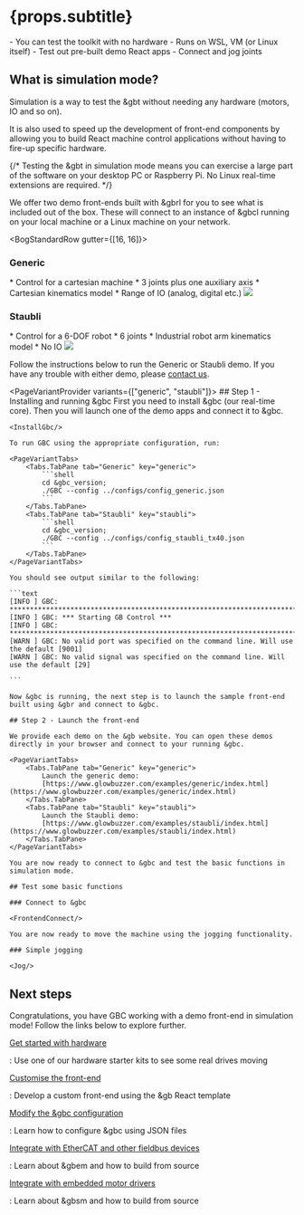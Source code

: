 


# {props.subtitle}

<Tldr>
    - You can test the toolkit with no hardware
    - Runs on WSL, VM (or Linux itself)
    - Test out pre-built demo React apps
    - Connect and jog joints
</Tldr>

## What is simulation mode?
Simulation is a way to test the &gbt without needing any hardware (motors, IO and so on).

It is also used to speed up the development of front-end components by allowing you to build React machine control applications without having to fire-up specific hardware.

{/*
Testing the &gbt in simulation mode means you can exercise a large part of the software on your desktop PC or Raspberry Pi. No Linux real-time extensions are required.
*/}

We offer two demo front-ends built with &gbrl for you to see what is included out of the box. These will connect to an instance of &gbcl running on your local machine or a Linux machine on your network.

<BogStandardRow gutter={[16, 16]}>
    <BogStandardCol lg={12} xs={24}>
        <h3><CartesianIcon/> Generic</h3>
        * Control for a cartesian machine
        * 3 joints plus one auxiliary axis
        * Cartesian kinematics model
        * Range of IO (analog, digital etc.)
        <Image src={generic_gbr}/>
    </BogStandardCol>
    <BogStandardCol lg={12} xs={24}>
        <h3><RobotIcon/> Staubli</h3>
        * Control for a 6-DOF robot
        * 6 joints
        * Industrial robot arm kinematics model
        * No IO
        <Image src={staubli_gbr}/>
    </BogStandardCol>
</BogStandardRow>

Follow the instructions below to run the Generic or Staubli demo. If you have any trouble with either demo, please [contact us](/about/contact).

<PageVariantProvider variants={["generic", "staubli"]}>
    ## Step 1 - Installing and running &gbc
    First you need to install &gbc (our real-time core). Then you will launch one of the demo apps and connect it to &gbc.

    <InstallGbc/>

    To run GBC using the appropriate configuration, run:

    <PageVariantTabs>
        <Tabs.TabPane tab="Generic" key="generic">
            ```shell
            cd &gbc_version;
            ./GBC --config ../configs/config_generic.json
            ```
        </Tabs.TabPane>
        <Tabs.TabPane tab="Staubli" key="staubli">
            ```shell
            cd &gbc_version;
            ./GBC --config ../configs/config_staubli_tx40.json
            ```
        </Tabs.TabPane>
    </PageVariantTabs>

    You should see output similar to the following:

    ```text
    [INFO ] GBC: **************************************************************************
    [INFO ] GBC: *** Starting GB Control ***
    [INFO ] GBC: **************************************************************************
    [WARN ] GBC: No valid port was specified on the command line. Will use the default [9001]
    [WARN ] GBC: No valid signal was specified on the command line. Will use the default [29]

    ```

    Now &gbc is running, the next step is to launch the sample front-end built using &gbr and connect to &gbc.

    ## Step 2 - Launch the front-end

    We provide each demo on the &gb website. You can open these demos directly in your browser and connect to your running &gbc.

    <PageVariantTabs>
        <Tabs.TabPane tab="Generic" key="generic">
            Launch the generic demo:
            [https://www.glowbuzzer.com/examples/generic/index.html](https://www.glowbuzzer.com/examples/generic/index.html)
        </Tabs.TabPane>
        <Tabs.TabPane tab="Staubli" key="staubli">
            Launch the Staubli demo:
            [https://www.glowbuzzer.com/examples/staubli/index.html](https://www.glowbuzzer.com/examples/staubli/index.html)
        </Tabs.TabPane>
    </PageVariantTabs>

    You are now ready to connect to &gbc and test the basic functions in simulation mode.

    ## Test some basic functions

    ### Connect to &gbc

    <FrontendConnect/>

    You are now ready to move the machine using the jogging functionality.

    ### Simple jogging

    <Jog/>

</PageVariantProvider>


##  Next steps

Congratulations, you have GBC working with a demo front-end in simulation mode! Follow the links below to explore further.

[Get started with hardware](/get-started/kits/overview)

: Use one of our hardware starter kits to see some real drives moving

[Customise the front-end](/get-started/frontend)

: Develop a custom front-end using the &gb React template

[Modify the &gbc configuration](/docs/gbc/configuration)

: Learn how to configure &gbc using JSON files

[Integrate with EtherCAT and other fieldbus devices](/docs/gbem/overview)

: Learn about &gbem and how to build from source

[Integrate with embedded motor drivers](/docs/gbsm/overview)

: Learn about &gbsm and how to build from source

